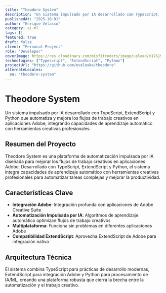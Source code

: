 ```yaml
---
title: "Theodore System"
description: "Un sistema impulsado por IA desarrollado con TypeScript, ExtendScript y Python que automatiza y mejora los flujos de trabajo creativos en aplicaciones Adobe, integrando capacidades de aprendizaje automático con herramientas creativas profesionales."
publishedAt: "2025-10-01"
author: "Enrique Velasco"
category: ai-ml
tags: []
featured: true
draft: false
client: "Personal Project"
role: "Developer"
coverImage: https://res.cloudinary.com/misfitcoders/image/upload/v1761948241/eVelasco/covers/works/theodore/theodore-cover_wjfozx.jpg
technologies: ["Typescript", "ExtendScript", "Python"]
projectUrl: "https://github.com/evelasko/theodore"
alternateLocales:
  en: "theodore-system"
---
```


# Theodore System

Un sistema impulsado por IA desarrollado con TypeScript, ExtendScript y Python que automatiza y mejora los flujos de trabajo creativos en aplicaciones Adobe, integrando capacidades de aprendizaje automático con herramientas creativas profesionales.

## Resumen del Proyecto

Theodore System es una plataforma de automatización impulsada por IA diseñada para mejorar los flujos de trabajo creativos en aplicaciones Adobe. Desarrollado con TypeScript, ExtendScript y Python, el sistema integra capacidades de aprendizaje automático con herramientas creativas profesionales para automatizar tareas complejas y mejorar la productividad.

## Características Clave

- **Integración Adobe**: Integración profunda con aplicaciones de Adobe Creative Suite
- **Automatización Impulsada por IA**: Algoritmos de aprendizaje automático optimizan flujos de trabajo creativos
- **Multiplataforma**: Funciona sin problemas en diferentes aplicaciones Adobe
- **Compatibilidad ExtendScript**: Aprovecha ExtendScript de Adobe para integración nativa

## Arquitectura Técnica

El sistema combina TypeScript para prácticas de desarrollo modernas, ExtendScript para integración Adobe y Python para procesamiento de IA/ML, creando una plataforma robusta que cierra la brecha entre la automatización y el trabajo creativo.
